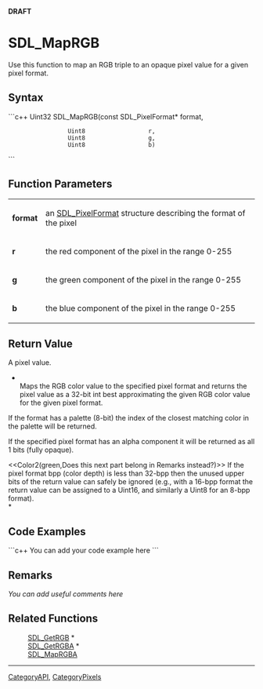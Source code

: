 <!-- pragma section-numbers off -->
<!-- pragma disable-camelcase -->
'''DRAFT'''

= SDL_MapRGB =
Use this function to map an RGB triple to an opaque pixel value for a given pixel format.


== Syntax ==
```c++
Uint32 SDL_MapRGB(const SDL_PixelFormat* format,
                  Uint8                  r, 
                  Uint8                  g, 
                  Uint8                  b)
```

== Function Parameters ==
{|
|'''format'''
|an [[SDL_PixelFormat]] structure describing the format of the pixel
|-
|'''r'''
|the red component of the pixel in the range 0-255
|-
|'''g'''
|the green component of the pixel in the range 0-255
|-
|'''b'''
|the blue component of the pixel in the range 0-255
|}

== Return Value ==
A pixel value.

*<br/>Maps the RGB color value to the specified pixel format and returns the pixel value as a 32-bit int best approximating the given RGB color value for the given pixel format.

If the format has a palette (8-bit) the index of the closest matching color in the palette will be returned.

If the specified pixel format has an alpha component it will be returned as all 1 bits (fully opaque).

<<Color2(green,Does this next part belong in Remarks instead?)>>
If the pixel format bpp (color depth) is less than 32-bpp then the unused upper bits of the return value can safely be ignored (e.g., with a 16-bpp format the return value can be assigned to a Uint16, and similarly a Uint8 for an 8-bpp format).<br/>*

== Code Examples ==
```c++
You can add your code example here
```

== Remarks ==
''You can add useful comments here''

== Related Functions ==
:[[SDL_GetRGB]] *
:[[SDL_GetRGBA]] *
:[[SDL_MapRGBA]]

----
[[CategoryAPI]], [[CategoryPixels]]
